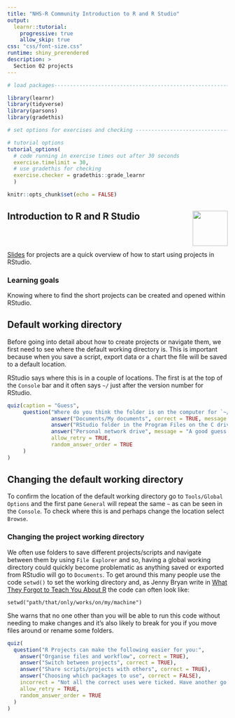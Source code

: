 ```yaml
---
title: "NHS-R Community Introduction to R and R Studio"
output:
  learnr::tutorial:
    progressive: true
    allow_skip: true
css: "css/font-size.css"
runtime: shiny_prerendered
description: >
  Section 02 projects
---
```



```r
# load packages-----------------------------------------------------------------

library(learnr)
library(tidyverse)
library(parsons) 
library(gradethis)

# set options for exercises and checking ---------------------------------------

# tutorial options
tutorial_options(
  # code running in exercise times out after 30 seconds
  exercise.timelimit = 30, 
  # use gradethis for checking
  exercise.checker = gradethis::grade_learnr
  )

knitr::opts_chunk$set(echo = FALSE)
```

<!-- Add JavaScript code for making the exercise code larger, css code is also used in the YAML -->
<script language="JavaScript" src="js/font-size.js"></script>


## Introduction to R and R Studio <a alt="NHS-R Community's logo" href='https://nhsrcommunity.com/'><img src='https://nhs-r-community.github.io/assets/logo/nhsr-logo.png' align="right" height="80" /></a>

</br>
</br>

[Slides](https://nhs-r-community.github.io/intro_r/02-workshop_projects.html) for projects are a quick overview of how to start using projects in RStudio.

### Learning goals

Knowing where to find the short projects can be created and opened within RStudio.  

## Default working directory

Before going into detail about how to create projects or navigate them, we first need to see where the default working directory is. This is important because when you save a script, export data or a chart the file will be saved to a default location. 

RStudio says where this is in a couple of locations. The first is at the top of the `Console` bar and it often says `~/` just after the version number for RStudio. 

```r
quiz(caption = "Guess",
     question("Where do you think the folder is on the computer for `~/`?",
              answer("Documents/My documents", correct = TRUE, message = "This may not be for every computer but for many it defaults to Documents/My documents"),
              answer("RStudio folder in the Program Files on the C drive", message = "A reasonable assumption but file scripts and program files are separate"),
              answer("Personal network drive", message = "A good guess but RStudio won't necessarily refer to network drives as not everyone who uses RStudio is on a network."),
              allow_retry = TRUE,
              random_answer_order = TRUE
     )
)
```

## Changing the default working directory

To confirm the location of the default working directory go to `Tools/Global Options` and the first pane `General` will repeat the same `~` as can be seen in the `Console`. To check where this is and perhaps change the location select `Browse`.

### Changing the project working directory

We often use folders to save different projects/scripts and navigate between them by using `File Explorer` and so, having a global working directory could quickly become problematic as anything saved or exported from RStudio will go to `Documents`. To get around this many people use the code `setwd()` to set the working directory and, as Jenny Bryan write in [What They Forgot to Teach You About R](https://rstats.wtf/project-oriented-workflow.html) the code can often look like:

`setwd("path/that/only/works/on/my/machine")`

She warns that no one other than you will be able to run this code without needing to make changes and it's also likely to break for you if you move files around or rename some folders. 

```r
quiz(
  question("R Projects can make the following easier for you:",
    answer("Organise files and workflow", correct = TRUE),
    answer("Switch between projects", correct = TRUE),
    answer("Share scripts/projects with others", correct = TRUE),
    answer("Choosing which packages to use", correct = FALSE),
    incorrect = "Not all the correct uses were ticked. Have another go.",
    allow_retry = TRUE,
    random_answer_order = TRUE
  )
)
```


